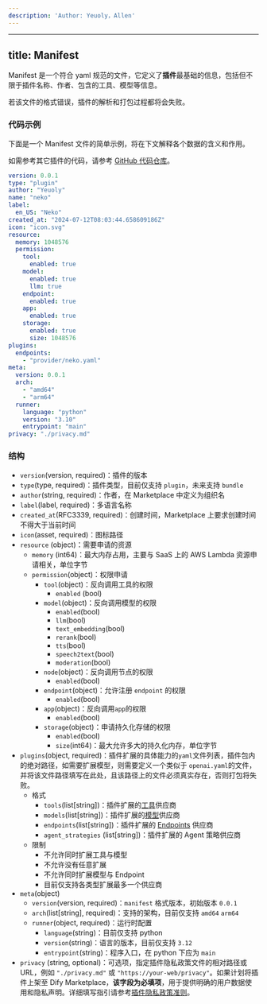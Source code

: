```yaml
---
description: 'Author: Yeuoly，Allen'
---
```


---
title: Manifest
---


Manifest 是一个符合 yaml 规范的文件，它定义了**插件**最基础的信息，包括但不限于插件名称、作者、包含的工具、模型等信息。

若该文件的格式错误，插件的解析和打包过程都将会失败。

### 代码示例

下面是一个 Manifest 文件的简单示例，将在下文解释各个数据的含义和作用。

如需参考其它插件的代码，请参考 [GitHub 代码仓库](https://github.com/langgenius/dify-official-plugins/blob/main/tools/google/manifest.yaml)。

```yaml
version: 0.0.1
type: "plugin"
author: "Yeuoly"
name: "neko"
label:
  en_US: "Neko"
created_at: "2024-07-12T08:03:44.658609186Z"
icon: "icon.svg"
resource:
  memory: 1048576
  permission:
    tool:
      enabled: true
    model:
      enabled: true
      llm: true
    endpoint:
      enabled: true
    app:
      enabled: true
    storage: 
      enabled: true
      size: 1048576
plugins:
  endpoints:
    - "provider/neko.yaml"
meta:
  version: 0.0.1
  arch:
    - "amd64"
    - "arm64"
  runner:
    language: "python"
    version: "3.10"
    entrypoint: "main"
privacy: "./privacy.md"
```

### 结构

* `version`(version, required)：插件的版本
* `type`(type, required)：插件类型，目前仅支持 `plugin`，未来支持 `bundle`
* `author`(string, required)：作者，在 Marketplace 中定义为组织名
* `label`(label, required)：多语言名称
* `created_at`(RFC3339, required)：创建时间，Marketplace 上要求创建时间不得大于当前时间
* `icon`(asset, required)：图标路径
* `resource` (object)：需要申请的资源
  * `memory` (int64)：最大内存占用，主要与 SaaS 上的 AWS Lambda 资源申请相关，单位字节
  * `permission`(object)：权限申请
    * `tool`(object)：反向调用工具的权限
      * `enabled` (bool)
    * `model`(object)：反向调用模型的权限
      * `enabled`(bool)
      * `llm`(bool)
      * `text_embedding`(bool)
      * `rerank`(bool)
      * `tts`(bool)
      * `speech2text`(bool)
      * `moderation`(bool)
    * `node`(object)：反向调用节点的权限
      * `enabled`(bool)
    * `endpoint`(object)：允许注册 `endpoint` 的权限
      * `enabled`(bool)
    * `app`(object)：反向调用`app`的权限
      * `enabled`(bool)
    * `storage`(object)：申请持久化存储的权限
      * `enabled`(bool)
      * `size`(int64)：最大允许多大的持久化内存，单位字节
* `plugins`(object, required)：插件扩展的具体能力的`yaml`文件列表，插件包内的绝对路径，如需要扩展模型，则需要定义一个类似于 `openai.yaml`的文件，并将该文件路径填写在此处，且该路径上的文件必须真实存在，否则打包将失败。
  * 格式
    * `tools`(list\[string])：插件扩展的[工具](tool)供应商
    * `models`(list\[string])：插件扩展的[模型](model/)供应商
    * `endpoints`(list\[string])：插件扩展的 [Endpoints](endpoint) 供应商
    * `agent_strategies` (list\[string])：插件扩展的 Agent 策略供应商
  * 限制
    * 不允许同时扩展工具与模型
    * 不允许没有任意扩展
    * 不允许同时扩展模型与 Endpoint
    * 目前仅支持各类型扩展最多一个供应商
* `meta`(object)
  * `version`(version, required)：`manifest` 格式版本，初始版本 `0.0.1`
  * `arch`(list\[string], required)：支持的架构，目前仅支持 `amd64` `arm64`
  * `runner`(object, required)：运行时配置
    * `language`(string)：目前仅支持 python
    * `version`(string)：语言的版本，目前仅支持 `3.12`
    * `entrypoint`(string)：程序入口，在 python 下应为 `main`
* `privacy` (string, optional)：可选项，指定插件隐私政策文件的相对路径或 URL，例如 `"./privacy.md"` 或 `"https://your-web/privacy"`。如果计划将插件上架至 Dify Marketplace，**该字段为必填项**，用于提供明确的用户数据使用和隐私声明。详细填写指引请参考[插件隐私政策准则](../publish-plugins/publish-to-dify-marketplace/plugin-privacy-protection-guidelines)。
